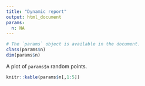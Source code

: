 ```yaml
---
title: "Dynamic report"
output: html_document
params:
  n: NA
---
```


```r
# The `params` object is available in the document.
class(params$n)
dim(params$n)
```

A plot of `params$n` random points.

```r
knitr::kable(params$n[,1:5])
```
